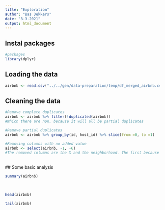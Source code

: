```yaml
---
title: "Exploration"
author: "Bas Dekkers"
date: "3-3-2021"
output: html_document
---
```

## Instal packages

```r
#packages
library(dplyr)
```

## Loading the data

```r
airbnb <- read.csv("../../gen/data-preparation/temp/df_merged_airbnb.csv", header = TRUE, sep = ",")
```

## Cleaning the data

```r
#Remove complete duplicates
airbnb <- airbnb %>% filter(!duplicated(airbnb))
#Which there are non, because it will all be partial duplicates
```

```r
#Remove partial duplicates
airbnb <- airbnb %>% group_by(id, host_id) %>% slice(from =0, to =1)
```

```r
#Removing columns with no added value
airbnb <- select(airbnb, -1, -6)
#The removed columns are the X and the neighborhood. The first because of the lack of added value and the second because there were only missing observations. 
```

\
## Some basic analysis 
```r
summary(airbnb)
```

\

```r
head(airbnb)
```

```r
tail(airbnb)
```



